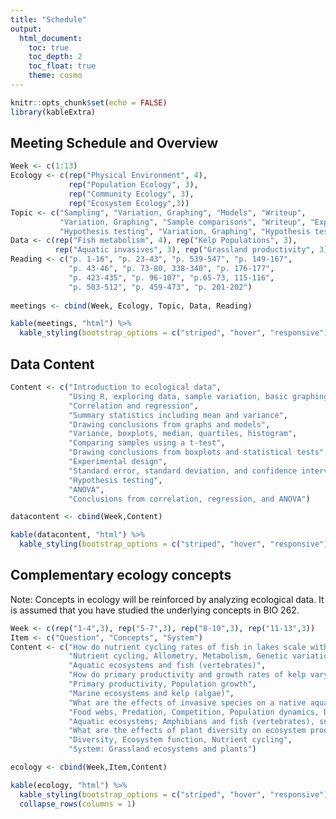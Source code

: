 ```yaml
---
title: "Schedule"
output: 
  html_document:
    toc: true
    toc_depth: 2
    toc_float: true
    theme: cosmo
---
```

```r
knitr::opts_chunk$set(echo = FALSE)
library(kableExtra)
```

## Meeting Schedule and Overview

```r
Week <- c(1:13)
Ecology <- c(rep("Physical Environment", 4),
             rep("Population Ecology", 3),
             rep("Community Ecology", 3),
             rep("Ecosystem Ecology",3))
Topic <- c("Sampling", "Variation, Graphing", "Models", "Writeup",
           "Variation, Graphing", "Sample comparisons", "Writeup", "Experimental design", "Variation, Graphing",
           "Hypothesis testing", "Variation, Graphing", "Hypothesis testing", "Writeup")
Data <- c(rep("Fish metabolism", 4), rep("Kelp Populations", 3),
          rep("Aquatic invasives", 3), rep("Grassland productivity", 3))
Reading <- c("p. 1-16", "p. 23-43", "p. 539-547", "p. 149-167", 
             "p. 43-46", "p. 73-80, 338-340", "p. 176-177", 
             "p. 423-435", "p. 96-107", "p.65-73, 115-116", 
             "p. 503-512", "p. 459-473", "p. 201-202")
 
meetings <- cbind(Week, Ecology, Topic, Data, Reading)

kable(meetings, "html") %>%  
  kable_styling(bootstrap_options = c("striped", "hover", "responsive"))
```

## Data Content

```r
Content <- c("Introduction to ecological data",
             "Using R, exploring data, sample variation, basic graphing",
             "Correlation and regression",
             "Summary statistics including mean and variance",
             "Drawing conclusions from graphs and models",
             "Variance, boxplots, median, quartiles, histogram",
             "Comparing samples using a t-test",
             "Drawing conclusions from boxplots and statistical tests",
             "Experimental design",
             "Standard error, standard deviation, and confidence intervals",
             "Hypothesis testing",
             "ANOVA",
             "Conclusions from correlation, regression, and ANOVA")

datacontent <- cbind(Week,Content)

kable(datacontent, "html") %>%  
  kable_styling(bootstrap_options = c("striped", "hover", "responsive"))
```

## Complementary ecology concepts

Note: Concepts in ecology will be reinforced by analyzing ecological data. It is assumed that you have studied the underlying concepts in BIO 262.

```r
Week <- c(rep("1-4",3), rep("5-7",3), rep("8-10",3), rep("11-13",3))
Item <- c("Question", "Concepts", "System")
Content <- c("How do nutrient cycling rates of fish in lakes scale with body size and temperature?",
             "Nutrient cycling, Allometry, Metabolism, Genetic variation",
             "Aquatic ecosystems and fish (vertebrates)",
             "How do primary productivity and growth rates of kelp vary among seasons, years, and sites?",
             "Primary productivity, Population growth",
             "Marine ecosystems and kelp (algae)",
             "What are the effects of invasive species on a native aquatic community?",
             "Food webs, Predation, Competition, Population dynamics, Direct and indirect effects",
             "Aquatic ecosystems; Amphibians and fish (vertebrates), snails and Daphnia (invertebrates), algae",
             "What are the effects of plant diversity on ecosystem productivity?",
             "Diversity, Ecosystem function, Nutrient cycling",
             "System: Grassland ecosystems and plants")

ecology <- cbind(Week,Item,Content)

kable(ecology, "html") %>%  
  kable_styling(bootstrap_options = c("striped", "hover", "responsive")) %>%
  collapse_rows(columns = 1)
```
